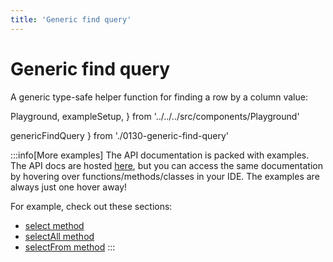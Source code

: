 ```yaml
---
title: 'Generic find query'
---
```


# Generic find query

A generic type-safe helper function for finding a row by a column value:

  Playground,
  exampleSetup,
} from '../../../src/components/Playground'

  genericFindQuery
} from './0130-generic-find-query'

<div style={{ marginBottom: '1em' }}>
  <Playground code={genericFindQuery} setupCode={exampleSetup} />
</div>

:::info[More examples]
The API documentation is packed with examples. The API docs are hosted [here](https://kysely-org.github.io/kysely-apidoc/),
but you can access the same documentation by hovering over functions/methods/classes in your IDE. The examples are always
just one hover away!

For example, check out these sections:
 - [select method](https://kysely-org.github.io/kysely-apidoc/interfaces/SelectQueryBuilder.html#select)
 - [selectAll method](https://kysely-org.github.io/kysely-apidoc/interfaces/SelectQueryBuilder.html#selectAll)
 - [selectFrom method](https://kysely-org.github.io/kysely-apidoc/classes/Kysely.html#selectFrom)
:::
